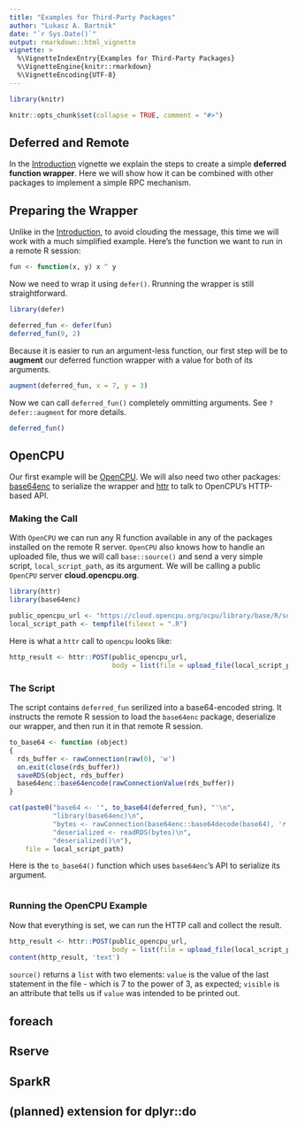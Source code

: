 ```yaml
---
title: "Examples for Third-Party Packages"
author: "Lukasz A. Bartnik"
date: "`r Sys.Date()`"
output: rmarkdown::html_vignette
vignette: >
  %\VignetteIndexEntry{Examples for Third-Party Packages}
  %\VignetteEngine{knitr::rmarkdown}
  %\VignetteEncoding{UTF-8}
---
```


```r
library(knitr)

knitr::opts_chunk$set(collapse = TRUE, comment = "#>")
```

## Deferred and Remote

In the [Introduction](intro.html) vignette we explain the steps to create
a simple __deferred function wrapper__. Here we will show how it can be
combined with other packages to implement a simple RPC mechanism.


## Preparing the Wrapper

Unlike in the [Introduction](intro.html), to avoid clouding the message,
this time we will work with a much simplified example. Here's the function
we want to run in a remote R session:

```r
fun <- function(x, y) x ^ y
```

Now we need to wrap it using `defer()`. Rrunning the wrapper is still
straightforward.

```r
library(defer)

deferred_fun <- defer(fun)
deferred_fun(9, 2)
```

Because it is easier to run an argument-less function, our first step
will be to __augment__ our deferred function wrapper with a value for
both of its arguments.

```r
augment(deferred_fun, x = 7, y = 3)
```

Now we can call `deferred_fun()` completely ommitting arguments.
See `?defer::augment` for more details.

```r
deferred_fun()
```



## OpenCPU

Our first example will be [OpenCPU](www.opencpu.org). We will also need
two other packages: [base64enc](https://cran.r-project.org/package=base64enc)
to serialize the wrapper and [httr](https://cran.r-project.org/package=httr)
to talk to OpenCPU's HTTP-based API.


### Making the Call

With `OpenCPU` we can run any R function available in any of the packages
installed on the remote R server. `OpenCPU` also knows how to handle an
uploaded file, thus we will call `base::source()` and send a very simple
script, `local_script_path`, as its argument. We will be calling a public
`OpenCPU` server __cloud.opencpu.org__.

```r
library(httr)
library(base64enc)

public_opencpu_url <- "https://cloud.opencpu.org/ocpu/library/base/R/source/print"
local_script_path <- tempfile(fileext = ".R")
```


Here is what a `httr` call to `opencpu` looks like:

```r
http_result <- httr::POST(public_opencpu_url,
                          body = list(file = upload_file(local_script_path)))
```


### The Script

The script contains `deferred_fun` serilized into a base64-encoded string.
It instructs the remote R session to load the `base64enc` package, deserialize
our wrapper, and then run it in that remote R session.

```r
to_base64 <- function (object)
{
  rds_buffer <- rawConnection(raw(0), 'w')
  on.exit(close(rds_buffer))
  saveRDS(object, rds_buffer)
  base64enc::base64encode(rawConnectionValue(rds_buffer))
}
```

```r
cat(paste0("base64 <- '", to_base64(deferred_fun), "'\n",
           "library(base64enc)\n",
           "bytes <- rawConnection(base64enc::base64decode(base64), 'r')\n",
           "deserialized <- readRDS(bytes)\n",
           "deserialized()\n"),
    file = local_script_path)
```

Here is the `to_base64()` function which uses `base64enc`'s API to
serialize its argument.

```r
```


### Running the OpenCPU Example

Now that everything is set, we can run the HTTP call and collect
the result.

```r
http_result <- httr::POST(public_opencpu_url,
                          body = list(file = upload_file(local_script_path)))
content(http_result, 'text')
```

`source()` returns a `list` with two elements: `value` is the value of
the last statement in the file - which is 7 to the power of 3, as
expected; `visible` is an attribute that tells us if `value` was intended
to be printed out.



## foreach

## Rserve

## SparkR

## (planned) extension for dplyr::do
